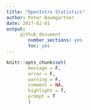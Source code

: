 ```yaml
---
title: "OpenIntro Statistics"
author: Peter Baumgartner
date: 2017-02-01
output: 
     github_document
        number_sections: yes
        toc: yes
---
```


```r
knitr::opts_chunk$set(
        message = F,
        error = F,
        warning = F,
        comment = NA,
        highlight = T,
        prompt = T
        )
```


